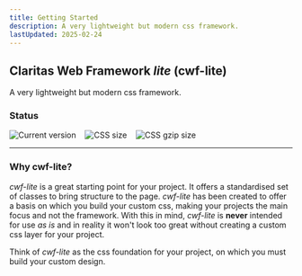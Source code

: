 ```yaml
---
title: Getting Started
description: A very lightweight but modern css framework.
lastUpdated: 2025-02-24
---
```


## Claritas Web Framework _lite_ (cwf-lite)

A very lightweight but modern css framework.

### Status

<div style="display: flex; gap: 1rem;">
  <img src="https://badgen.net/badge/Version/1.2.5/green" alt="Current version" style="margin: 0;" />
  <img src="https://badgen.net/badge/CSS size/227.39 kB/yellow" alt="CSS size" style="margin: 0;" />
  <img src="https://badgen.net/badge/CSS gzip size/21.66 kB/green" alt="CSS gzip size" style="margin: 0;" />
</div>

<hr />

### Why cwf-lite?

_cwf-lite_ is a great starting point for your project. It offers a standardised set of classes to bring structure to the page.
_cwf-lite_ has been created to offer a basis on which you build your custom css, making your projects the main focus and not the framework.
With this in mind, _cwf-lite_ is **never** intended for use _as is_ and in reality it won't look too great without creating a custom css layer for your project.

Think of _cwf-lite_ as the css foundation for your project, on which you must build your custom design.
